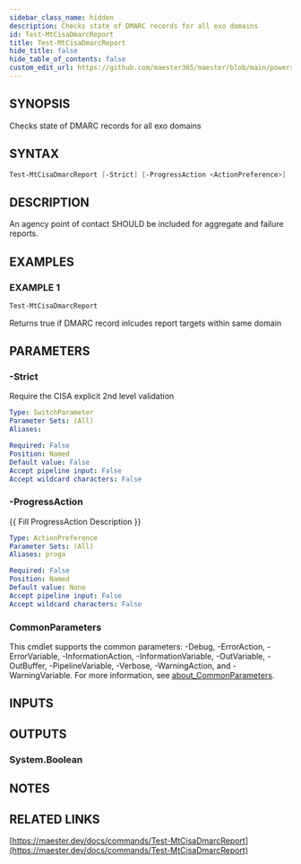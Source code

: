 ```yaml
---
sidebar_class_name: hidden
description: Checks state of DMARC records for all exo domains
id: Test-MtCisaDmarcReport
title: Test-MtCisaDmarcReport
hide_title: false
hide_table_of_contents: false
custom_edit_url: https://github.com/maester365/maester/blob/main/powershell/public/Test-MtCisaDmarcReport.ps1
---
```


## SYNOPSIS

Checks state of DMARC records for all exo domains

## SYNTAX

```powershell
Test-MtCisaDmarcReport [-Strict] [-ProgressAction <ActionPreference>] [<CommonParameters>]
```

## DESCRIPTION

An agency point of contact SHOULD be included for aggregate and failure reports.

## EXAMPLES

### EXAMPLE 1

```powershell
Test-MtCisaDmarcReport
```

Returns true if DMARC record inlcudes report targets within same domain

## PARAMETERS

### -Strict

Require the CISA explicit 2nd level validation

```yaml
Type: SwitchParameter
Parameter Sets: (All)
Aliases:

Required: False
Position: Named
Default value: False
Accept pipeline input: False
Accept wildcard characters: False
```

### -ProgressAction

\{\{ Fill ProgressAction Description \}\}

```yaml
Type: ActionPreference
Parameter Sets: (All)
Aliases: proga

Required: False
Position: Named
Default value: None
Accept pipeline input: False
Accept wildcard characters: False
```

### CommonParameters

This cmdlet supports the common parameters: -Debug, -ErrorAction, -ErrorVariable, -InformationAction, -InformationVariable, -OutVariable, -OutBuffer, -PipelineVariable, -Verbose, -WarningAction, and -WarningVariable. For more information, see [about_CommonParameters](http://go.microsoft.com/fwlink/?LinkID=113216).

## INPUTS

## OUTPUTS

### System.Boolean

## NOTES

## RELATED LINKS

[https://maester.dev/docs/commands/Test-MtCisaDmarcReport](https://maester.dev/docs/commands/Test-MtCisaDmarcReport)
